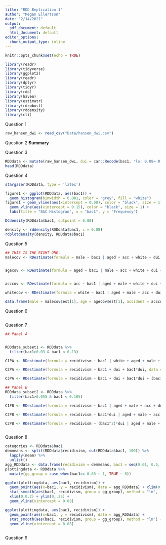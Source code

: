 ```yaml
---
title: "RDD Replication 1"
author: "Megan Ellertson"
date: "2/14/2021"
output:
  pdf_document: default
  html_document: default
editor_options: 
  chunk_output_type: inline
---
```


```r
knitr::opts_chunk$set(echo = TRUE)
```

```r
library(readr)
library(tidyverse)
library(ggplot2)
library(readr)
library(dplyr)
library(tidyr)
library(rdd)
library(haven)
library(estimatr)
library(rdrobust)
library(rddensity)
library(cli)

```

Question 1

```r

raw_hansen_dwi <- read_csv("Data/hansen_dwi.csv")

```

Question 2 
**Summary**

Question 3

```r
RDDdata <- mutate(raw_hansen_dwi, dui = car::Recode(bac1, "lo: 0.08= 0; else = 1"))
head(RDDdata)

``` 
Question 4 

```r
stargazer(RDDdata, type = 'latex')

```



```r
figure1 <- ggplot(RDDdata, aes(bac1)) +
  geom_histogram(binwidth = 0.001, color = "grey", fill = "white") 
figure1 + geom_vline(aes(xintercept = 0.08), color = "black", size = 1) +
  geom_vline(aes(xintercept = 0.15), color = "black", size = 1) +
  labs(title = "BAC Histogram", x = "bac1", y = "Frequency")
```

```r

DCdensity(RDDdata$bac1, cutpoint = 0.08)

density <- rddensity(RDDdata$bac1, c = 0.08)
rdplotdensity(density, RDDdata$bac1)
```

Question 5 
```r
## THIS IS THE RIGHT ONE. 
malecov <- RDestimate(formula = male ~ bac1 | aged + acc + white + dui + bac1*dui, data = RDDdata, cutpoint = 0.08, bw = 0.05, kernel = "rectangular", se.type = "HC1")


agecov <- RDestimate(formula = aged ~ bac1 | male + acc + white + dui + bac1*dui, data = RDDdata, cutpoint = 0.08, bw = 0.05, kernel = "rectangular", se.type = "HC1")


acccov <- RDestimate(formula = acc ~ bac1 | aged + male + white + dui + bac1*dui, data = RDDdata, cutpoint = 0.08, bw = 0.05, kernel = "rectangular", se.type = "HC1")

whitecov <- RDestimate(formula = white ~ bac1 | aged + male + acc + dui + bac1*dui, data = RDDdata, cutpoint = 0.08, bw = 0.05, kernel = "rectangular", se.type = "HC1")

data.frame(male = malecov$est[1], age = agecov$est[1], accident = acccov$est[1], white = whitecov$est[1])


```


Question 6
```r


```


Question 7
```r
## Panel A


RDDdata_subset1 <- RDDdata %>% 
  filter(bac1>0.03 & bac1 < 0.13)

C1PA <- RDestimate(formula = recidivism ~ bac1 | white + aged + male + acc + dui , data = RDDdata_subset1, cutpoint = 0.08, bw = 0.025, kernel = "rectangular")

C2PA <- RDestimate(formula = recidivism ~ bac1 + dui + bac1*dui, data = RDDdata_subset1, cutpoint = 0.08, bw = 0.025, kernel = "rectangular")

C3PA <- RDestimate(formula = recidivism ~ bac1 + dui + bac1*dui + (bac1^2)*dui, data = RDDdata_subset1, cutpoint = 0.08, bw = 0.025, kernel = "rectangular")

## Panel B 
RDDdata_subset2 <- RDDdata %>% 
  filter(bac1>0.055 & bac1 < 0.105)

C1PB <- RDestimate(formula = recidivism ~ bac1 | aged + male + acc + dui + bac1*dui, data = RDDdata_subset2, cutpoint = 0.08, bw = 0.025, kernel = "rectangular")

C2PB <- RDestimate(formula = recidivism ~ bac1*dui | aged + male + acc + dui + bac1*dui, data = RDDdata_subset2, cutpoint = 0.08, bw = 0.025, kernel = "rectangular")

C3PB <- RDestimate(formula = recidivism ~ (bac1^2)*dui | aged + male + acc + dui + bac1*dui + (bac1^2)*dui, data = RDDdata_subset2, cutpoint = 0.08, bw = 0.025, kernel = "rectangular")



```


Question 8
```r
categories <- RDDdata$bac1 
demmeans <- split(RDDdata$recidivism, cut(RDDdata$bac1, 100)) %>%
  lapply(mean) %>%
  unlist()
agg_RDDdata <- data.frame(recidivism = demmeans, bac1 = seq(0.01, 0.5, by = 0.01))
plottingdata <- RDDdata %>%
  mutate(gg_group = case_when(bac1>= 0.08 ~ 1, TRUE ~ 0))

ggplot(plottingdata, aes(bac1, recidivism)) +
  geom_point(aes(x=bac1, y = recidivism), data = agg_RDDdata) + xlim(0, 0.2) + ylim(0.08, 0.16) +
  stat_smooth(aes(bac1, recidivism, group = gg_group), method = "lm", formula = y ~ x + I(x^2)) +
  xlim(0,0.2) + ylim(0,.25) +
  geom_vline(xintercept = 0.08)

ggplot(plottingdata, aes(bac1, recidivism)) +
  geom_point(aes(x=bac1, y = recidivism), data = agg_RDDdata) +
  stat_smooth(aes(bac1, recidivism, group = gg_group), method = "lm") +
  geom_vline(xintercept = 0.08)
  
```


Question 9

```r

```


